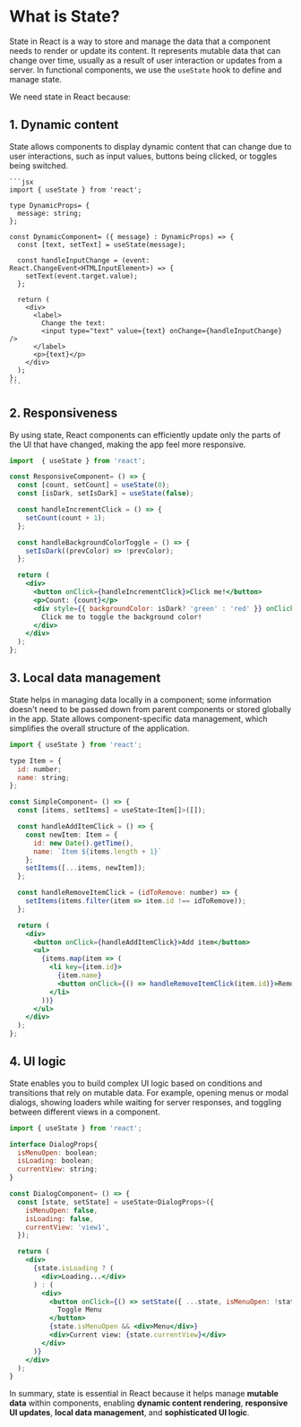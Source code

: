 # What is State?

State in React is a way to store and manage the data that a component needs to render or update its content. It represents mutable data that can change over time, usually as a result of user interaction or updates from a server. In functional components, we use the `useState` hook to define and manage state.

We need state in React because:

## 1. **Dynamic content**
State allows components to display dynamic content that can change due to user interactions, such as input values, buttons being clicked, or toggles being switched.
    
    ```jsx
    import { useState } from 'react';
    
    type DynamicProps= {
      message: string;
    };
    
    const DynamicComponent= ({ message} : DynamicProps) => {
      const [text, setText] = useState(message);
    
      const handleInputChange = (event: React.ChangeEvent<HTMLInputElement>) => {
        setText(event.target.value);
      };
    
      return (
        <div>
          <label>
            Change the text:
            <input type="text" value={text} onChange={handleInputChange} />
          </label>
          <p>{text}</p>
        </div>
      );
    };
    ```
    
## 2. **Responsiveness**
By using state, React components can efficiently update only the parts of the UI that have changed, making the app feel more responsive. 

```jsx
import  { useState } from 'react';

const ResponsiveComponent= () => {
  const [count, setCount] = useState(0);
  const [isDark, setIsDark] = useState(false);

  const handleIncrementClick = () => {
    setCount(count + 1);
  };

  const handleBackgroundColorToggle = () => {
    setIsDark((prevColor) => !prevColor);
  };

  return (
    <div>
      <button onClick={handleIncrementClick}>Click me!</button>
      <p>Count: {count}</p>
      <div style={{ backgroundColor: isDark? 'green' : 'red' }} onClick={handleBackgroundColorToggle }>
        Click me to toggle the background color!
      </div>
    </div>
  );
};
```

## 3. **Local data management**
State helps in managing data locally in a component; some information doesn't need to be passed down from parent components or stored globally in the app. State allows component-specific data management, which simplifies the overall structure of the application.

```jsx
import { useState } from 'react';

type Item = {
  id: number;
  name: string;
};

const SimpleComponent= () => {  
  const [items, setItems] = useState<Item[]>([]);

  const handleAddItemClick = () => {
    const newItem: Item = {
      id: new Date().getTime(),
      name: `Item ${items.length + 1}`
    };
    setItems([...items, newItem]);
  };

  const handleRemoveItemClick = (idToRemove: number) => {
    setItems(items.filter(item => item.id !== idToRemove));
  };

  return (
    <div>
      <button onClick={handleAddItemClick}>Add item</button>
      <ul>
        {items.map(item => (
          <li key={item.id}>
            {item.name}
            <button onClick={() => handleRemoveItemClick(item.id)}>Remove</button>
          </li>
        ))}
      </ul>
    </div>
  );
};
```

## 4. **UI logic**
State enables you to build complex UI logic based on conditions and transitions that rely on mutable data. For example, opening menus or modal dialogs, showing loaders while waiting for server responses, and toggling between different views in a component.

```jsx
import { useState } from 'react';

interface DialogProps{
  isMenuOpen: boolean;
  isLoading: boolean;
  currentView: string;
}

const DialogComponent= () => {
  const [state, setState] = useState<DialogProps>({
    isMenuOpen: false,
    isLoading: false,
    currentView: 'view1',
  });

  return (
    <div>
      {state.isLoading ? (
        <div>Loading...</div>
      ) : (
        <div>
          <button onClick={() => setState({ ...state, isMenuOpen: !state.isMenuOpen })}>
            Toggle Menu
          </button>
          {state.isMenuOpen && <div>Menu</div>}
          <div>Current view: {state.currentView}</div>
        </div>
      )}
    </div>
  );
}
```

In summary, state is essential in React because it helps manage **mutable data** within components, enabling **dynamic content rendering**, **responsive UI updates**, **local data management**, and **sophisticated UI logic**.